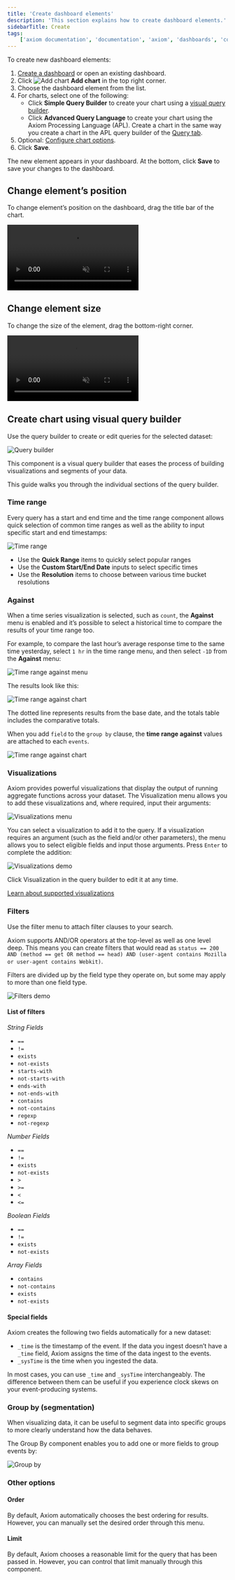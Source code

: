 ```yaml
---
title: 'Create dashboard elements'
description: 'This section explains how to create dashboard elements.'
sidebarTitle: Create
tags:
    ['axiom documentation', 'documentation', 'axiom', 'dashboards', 'collaboration', 'queries', 'visualizations', 'filters', 'charts', 'simple query builder', 'advanced query builder']
---
```


To create new dashboard elements:

1. [Create a dashboard](/dashboards/create) or open an existing dashboard.
1. Click <img src="/doc-assets/icons/plus.svg" className="inline-icon" alt="Add chart" /> **Add chart** in the top right corner.
1. Choose the dashboard element from the list.
1. For charts, select one of the following:
    - Click **Simple Query Builder** to create your chart using a [visual query builder](#create-chart-using-visual-query-builder).
    - Click **Advanced Query Language** to create your chart using the Axiom Processing Language (APL). Create a chart in the same way you create a chart in the APL query builder of the [Query tab](/query-data/explore#create-a-query-using-apl).
1. Optional: [Configure chart options](/dashboard-elements/configure).
1. Click **Save**.

The new element appears in your dashboard. At the bottom, click **Save** to save your changes to the dashboard.

## Change element’s position

To change element’s position on the dashboard, drag the title bar of the chart.

<Frame>
  <video autoPlay muted loop playsInline className="w-full aspect-video" src="/doc-assets/videos/reposition-dashboard-element.mp4"></video>
</Frame>

## Change element size

To change the size of the element, drag the bottom-right corner.

<Frame>
  <video autoPlay muted loop playsInline className="w-full aspect-video" src="/doc-assets/videos/resize-dashboard-element.mp4"></video>
</Frame>

## Create chart using visual query builder

Use the query builder to create or edit queries for the selected dataset:

<Frame caption="Query builder">
  <img src="/doc-assets/shots/query-builder-time-range.png" alt="Query builder" />
</Frame>

This component is a visual query builder that eases the process of building visualizations and segments of your data.

This guide walks you through the individual sections of the query builder.

### Time range

Every query has a start and end time and the time range component allows quick selection of common time ranges as well as the ability to input specific start and end timestamps:

<Frame caption="Time range">
  <img src="/doc-assets/shots/time-range-22.png" alt="Time range" />
</Frame>

- Use the **Quick Range** items to quickly select popular ranges
- Use the **Custom Start/End Date** inputs to select specific times
- Use the **Resolution** items to choose between various time bucket resolutions

### Against

When a time series visualization is selected, such as `count`, the **Against** menu is enabled and it’s possible to select a historical time to compare the results of your time range too.

For example, to compare the last hour’s average response time to the same time yesterday, select `1 hr` in the time range menu, and then select `-1D` from the **Against** menu:

<Frame caption="Time range against menu">
  <img src="/doc-assets/shots/compare-against.png" alt="Time range against menu" />
</Frame>

The results look like this:

<Frame caption="Time range against chart">
  <img src="/doc-assets/shots/time-range-chart-1.png" alt="Time range against chart" />
</Frame>

The dotted line represents results from the base date, and the totals table includes the comparative totals.

When you add `field` to the `group by` clause, the **time range against** values are attached to each `events`.

<Frame caption="Time range against chart">
  <img src="/doc-assets/shots/time-range-chart-2.png" alt="Time range against chart" />
</Frame>

### Visualizations

Axiom provides powerful visualizations that display the output of running aggregate functions across your dataset. The Visualization menu allows you to add these visualizations and, where required, input their arguments:

<Frame caption="Visualizations menu">
  <img src="/doc-assets/shots/visualizations.png" alt="Visualizations menu" />
</Frame>

You can select a visualization to add it to the query. If a visualization requires an argument (such as the field and/or other parameters), the menu allows you to select eligible fields and input those arguments. Press `Enter` to complete the addition:

<Frame caption="Visualizations demo">
  <img src="/doc-assets/shots/analyze-visualizations-75.gif" alt="Visualizations demo" />
</Frame>

Click Visualization in the query builder to edit it at any time.

[Learn about supported visualizations](/query-data/visualizations)

### Filters

Use the filter menu to attach filter clauses to your search.

Axiom supports AND/OR operators at the top-level as well as one level deep. This means you can create filters that would read as `status == 200 AND (method == get OR method == head) AND (user-agent contains Mozilla or user-agent contains Webkit)`.

Filters are divided up by the field type they operate on, but some may apply to more than one field type.

<Frame caption="Filters demo">
  <img src="/doc-assets/shots/analyze-filters-900.gif" alt="Filters demo" />
</Frame>

#### List of filters

_String Fields_

- `==`
- `!=`
- `exists`
- `not-exists`
- `starts-with`
- `not-starts-with`
- `ends-with`
- `not-ends-with`
- `contains`
- `not-contains`
- `regexp`
- `not-regexp`

_Number Fields_

- `==`
- `!=`
- `exists`
- `not-exists`
- `>`
- `>=`
- `<`
- `<=`

_Boolean Fields_

- `==`
- `!=`
- `exists`
- `not-exists`

_Array Fields_

- `contains`
- `not-contains`
- `exists`
- `not-exists`

#### Special fields

Axiom creates the following two fields automatically for a new dataset:

- `_time` is the timestamp of the event. If the data you ingest doesn’t have a `_time` field, Axiom assigns the time of the data ingest to the events.
- `_sysTime` is the time when you ingested the data.

In most cases, you can use `_time` and `_sysTime` interchangeably. The difference between them can be useful if you experience clock skews on your event-producing systems.

### Group by (segmentation)

When visualizing data, it can be useful to segment data into specific groups to more clearly understand how the data behaves.

The Group By component enables you to add one or more fields to group events by:

<Frame caption="Group by">
  <img src="/doc-assets/shots/group-by.png" alt="Group by" />
</Frame>

### Other options

#### Order

By default, Axiom automatically chooses the best ordering for results. However, you can manually set the desired order through this menu.

#### Limit

By default, Axiom chooses a reasonable limit for the query that has been passed in. However, you can control that limit manually through this component.